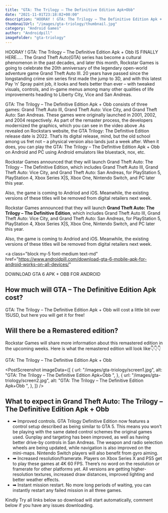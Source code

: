 ```yaml
---
title: "GTA: The Trilogy – The Definitive Edition Apk+Obb"
date: "2021-11-01T23:18:02+00:00"
description: "HOORAY ! GTA: The Trilogy – The Definitive Edition Apk + Obb IS FINALLY HERE….. The Grand Theft Auto(GTA) series has become"
thumbnailUrl: "/images/gta-triology/thumbnail.jpg"
category: "Android Games"
author: "Androidpill"
imageFolder: "gta-triology"
---
```



HOORAY ! GTA: The Trilogy – The Definitive Edition Apk + Obb IS FINALLY HERE….. The Grand Theft Auto(GTA) series has become a cultural phenomenon in the past decades, and later this month, Rockstar Games is going to celebrate the 20th anniversary of the legendary open-world adventure game Grand Theft Auto III. 20 years have passed since the longstanding crime sim series first made the jump to 3D, and with this latest Pay ‘n’ Spray paint job, it looks and feels better than ever – with tweaked visuals, controls, and in-game menus among many other qualities of life improvements heading to Liberty City, Vice and San Andreas.

GTA: The Trilogy – The Definitive Edition Apk + Obb consists of three games: Grand Theft Auto III, Grand Theft Auto: Vice City, and Grand Theft Auto: San Andreas. These games were originally launched in 2001, 2002, and 2004 respectively. As part of the remaster process, the developers modernized the graphics, which you can see in the video above .As revealed on Rockstars website, the GTA Trilogy: The Definitive Edition release date is 2022. That’s its digital release, mind, but the old school among us fret not – a physical version also lands just a week after. When it does, you can play the GTA: The Trilogy – The Definitive Edition Apk + Obb on Android and PC using Android emulators like bluestack, nox, etc.

Rockstar Games announced that they will launch Grand Theft Auto: The Trilogy – The Definitive Edition, which includes Grand Theft Auto III, Grand Theft Auto: Vice City, and Grand Theft Auto: San Andreas, for PlayStation 5, PlayStation 4, Xbox Series X|S, Xbox One, Nintendo Switch, and PC later this year.

Also, the game is coming to Andriod and iOS. Meanwhile, the existing versions of these titles will be removed from digital retailers next week.

<ReadAlso
  url="https://www.androidpill.com/best-settings-for-aethersx2-ps2-emulator/"
  text="Best Settings for aethersx2 ps2 emulator"
/>
Rockstar Games announced that they will launch **Grand Theft Auto: The Trilogy –
The Definitive Edition**, which includes Grand Theft Auto III, Grand Theft Auto:
Vice City, and Grand Theft Auto: San Andreas, for PlayStation 5, PlayStation 4, Xbox
Series X|S, Xbox One, Nintendo Switch, and PC later this year.

Also, the game is coming to Andriod and iOS. Meanwhile, the existing versions of these titles will be removed from digital retailers next week.

<a
  class="block  my-5 font-medium text-md"
  href="https://www.androidpill.com/download-gta-6-mobile-apk-for-android-works-on-all-devices/"
>
  DOWNLOAD GTA 6 APK + OBB FOR ANDROID
</a>

## How much will GTA – The Definitive Edition Apk cost?

GTA: The Trilogy – The Definitive Edition Apk + Obb will cost a little bit over 15USD, but here you will get it for free!

## Will there be a Remastered edition?

Rockstar Games will share more information about this remastered edition in the upcoming weeks. Here is what the remastered edition will look like👇👇👇

GTA: The Trilogy – The Definitive Edition Apk + Obb

<NativeBanners type={2} />

<PostScreenshot
  imageData={[
    {
      url: "/images/gta-triology/screen1.jpg",
      alt: "GTA: The Trilogy – The Definitive Edition Apk+Obb ",
    },
    {
      url: "/images/gta-triology/screen2.jpg",
      alt: "GTA: The Trilogy – The Definitive Edition Apk+Obb ",
    },
  ]}
/>
<ReadAlso
  url="https://www.androidpill.com/download-gta-6-mobile-apk-for-android-works-on-all-devices/"
  text=" Download GTA 6 Mobile Apk For Android (works on all devices)
"
/>

## What to expect in Grand Theft Auto: The Trilogy – The Definitive Edition Apk + Obb

- ➡ Improved controls. GTA Trilogy Definitive Edition now features a control setup described as being similar to GTA 5. This means you won’t be playing with the same dated control schemes the original games used. Gunplay and targeting has been improved, as well as having better drive-by controls in San Andreas. The weapon and radio selection wheels are being updated, while navigation is also improved on the mini-maps. Nintendo Switch players will also benefit from gyro aiming.
- ➡ Increased resolution/framerate. Players on Xbox Series X and PS5 get to play these games at 4K 60 FPS. There’s no word on the resolution or framerate for other platforms yet. All versions are getting higher-resolution textures, increased draw distances, improved lighting and better weather effects.
- ➡ Instant mission restart. No more long periods of waiting, you can instantly restart any failed mission in all three games.

<DownloadLinks
  url="https://stickervillain.com/q5qfg8veup?key=ee3100f4306f4ef023600190f239b221"
  text="DOWNLOAD LINK 1"
/>
<DownloadLinks
  url="https://stickervillain.com/q5qfg8veup?key=ee3100f4306f4ef023600190f239b221"
  text="DOWNLOAD LINK 2"
/>

<DownloadLinks
  url="https://stickervillain.com/q5qfg8veup?key=ee3100f4306f4ef023600190f239b221"
  text="DOWNLOAD LINK 3"
/>

<p class="text-center text-sm ">
  Kindly Try all links below so download will start automatically, comment below
  if you have any issues downloading.
</p>
